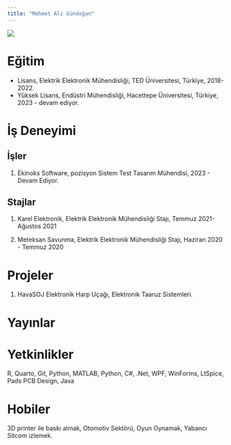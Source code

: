 ```yaml
---
title: "Mehmet Ali Gündoğan"
---
```


![](/assets/images/mehmet_ali_gundogan.jpg){fig-align="center"}

# Eğitim

-   Lisans, Elektrik Elektronik Mühendisliği, TED Üniversitesi, Türkiye, 2018- 2022.
-   Yüksek Lisans, Endüstri Mühendisliği, Hacettepe Üniversitesi, Türkiye, 2023 - devam ediyor.

# İş Deneyimi

## İşler

1.  Ekinoks Software, pozisyon Sistem Test Tasarım Mühendisi, 2023 - Devam Ediyor.

## Stajlar

1.  Karel Elektronik, Elektrik Elektronik Mühendisliği Stajı, Temmuz 2021- Ağustos 2021

2.  Meteksan Savunma, Elektrik Elektronik Mühendisliği Stajı, Haziran 2020 - Temmuz 2020

# Projeler

1.  HavaSOJ Elektronik Harp Uçağı, Elektronik Taaruz Sistemleri.

# Yayınlar

# Yetkinlikler

R, Quarto, Git, Python, MATLAB, Python, C#, .Net, WPF, WinForms, LtSpice, Pads PCB Design, Java

# Hobiler

3D printer ile baskı almak, Otomotiv Sektörü, Oyun Oynamak, Yabancı Sitcom izlemek.
